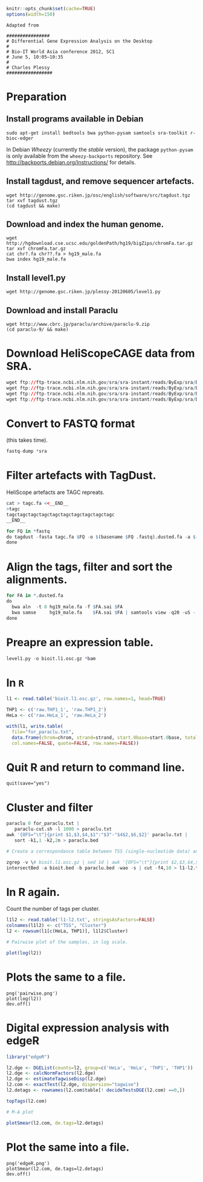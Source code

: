 ```r
knitr::opts_chunk$set(cache=TRUE)
options(width=150)
```

```
Adapted from

################
# Differential Gene Expression Analysis on the Desktop
#
# Bio-IT World Asia conference 2012, SC1
# June 5, 10:05–10:35
#
# Charles Plessy
#################
```

# Preparation

## Install programs available in Debian

```
sudo apt-get install bedtools bwa python-pysam samtools sra-toolkit r-bioc-edger
```

In Debian _Wheezy_ (currently the _stable_ version), the package `python-pysam`
is only available from the `wheezy-backports` repository.  See
<http://backports.debian.org/Instructions/> for details.

## Install tagdust, and remove sequencer artefacts.

```
wget http://genome.gsc.riken.jp/osc/english/software/src/tagdust.tgz
tar xvf tagdust.tgz
(cd tagdust && make)
```

## Download and index the human genome.

```
wget http://hgdownload.cse.ucsc.edu/goldenPath/hg19/bigZips/chromFa.tar.gz
tar xvf chromFa.tar.gz
cat chr?.fa chr??.fa > hg19_male.fa
bwa index hg19_male.fa
```

## Install level1.py 

```
wget http://genome.gsc.riken.jp/plessy-20120605/level1.py 
```

## Download and install Paraclu

```
wget http://www.cbrc.jp/paraclu/archive/paraclu-9.zip
(cd paraclu-9/ && make)
```

# Download HeliScopeCAGE data from SRA.

```r
wget ftp://ftp-trace.ncbi.nlm.nih.gov/sra/sra-instant/reads/ByExp/sra/DRX/DRX000/DRX000595/DRR000945/DRR000945.sra -O HeLa_1.sra
wget ftp://ftp-trace.ncbi.nlm.nih.gov/sra/sra-instant/reads/ByExp/sra/DRX/DRX000/DRX000596/DRR000946/DRR000946.sra -O HeLa_2.sra
wget ftp://ftp-trace.ncbi.nlm.nih.gov/sra/sra-instant/reads/ByExp/sra/DRX/DRX000/DRX000605/DRR000955/DRR000955.sra -O THP1_1.sra
wget ftp://ftp-trace.ncbi.nlm.nih.gov/sra/sra-instant/reads/ByExp/sra/DRX/DRX000/DRX000606/DRR000956/DRR000956.sra -O THP1_2.sra
```

# Convert to FASTQ format

(this takes time).

```r
fastq-dump *sra
```

# Filter artefacts with TagDust.

HeliScope artefacts are TAGC repreats.

```r
cat > tagc.fa <<__END__
>tagc
tagctagctagctagctagctagctagctagctagctagc
__END__

for FQ in *fastq
do tagdust -fasta tagc.fa $FQ -o $(basename $FQ .fastq).dusted.fa -a $(basename $FQ .fastq).rejected.fa
done
```

# Align the tags, filter and sort the alignments.

```r
for FA in *.dusted.fa
do
  bwa aln  -t 8 hg19_male.fa -f $FA.sai $FA
  bwa samse     hg19_male.fa    $FA.sai $FA | samtools view -q20 -uS - | samtools sort - $(basename $FA .dusted.fa)
done
```

# Preapre an expression table.

```r
level1.py -o bioit.l1.osc.gz *bam
```

# In `R`

```r
l1 <- read.table('bioit.l1.osc.gz', row.names=1, head=TRUE)

THP1 <- c('raw.THP1_1', 'raw.THP1_2')
HeLa <- c('raw.HeLa_1', 'raw.HeLa_2')

with(l1, write.table(
  file="for_paraclu.txt",
  data.frame(chrom=chrom, strand=strand, start.0base=start.0base, total=rowSums(l1[,c(HeLa, THP1)])),
  col.names=FALSE, quote=FALSE, row.names=FALSE))
```

# Quit R and return to command line.

```
quit(save="yes")
```

# Cluster and filter

```r
paraclu 0 for_paraclu.txt |
   paraclu-cut.sh -l 1000 > paraclu.txt
awk '{OFS="\t"}{print $1,$3,$4,$1":"$3"-"$4$2,$6,$2}' paraclu.txt |
   sort -k1,1 -k2,2n > paraclu.bed

# Create a correspondance table between TSS (single-nucleotide data) and clusters

zgrep -v \# bioit.l1.osc.gz | sed 1d | awk '{OFS="\t"}{print $2,$3,$4,$2":"$3"-"$4$5,"0",$5}' > bioit.bed
intersectBed -a bioit.bed -b paraclu.bed -wao -s | cut -f4,10 > l1-l2.txt
```

# In R again.

Count the number of tags per cluster.

```r
l1l2 <- read.table('l1-l2.txt', stringsAsFactors=FALSE)
colnames(l1l2) <- c("TSS", "Cluster")
l2 <- rowsum(l1[c(HeLa, THP1)], l1l2$Cluster)

# Pairwise plot of the samples, in log scale.

plot(log(l2))
```

# Plots the same to a file.

```
png('pairwise.png')
plot(log(l2))
dev.off()
```

# Digital expression analysis with edgeR

```r
library("edgeR")

l2.dge <- DGEList(counts=l2, group=c('HeLa', 'HeLa', 'THP1', 'THP1'))
l2.dge <- calcNormFactors(l2.dge)
l2.dge <- estimateTagwiseDisp(l2.dge)
l2.com <- exactTest(l2.dge, dispersion="tagwise")
l2.detags <- rownames(l2.com$table[! decideTestsDGE(l2.com) ==0,])

topTags(l2.com)

# M-A plot

plotSmear(l2.com, de.tags=l2.detags)
```

# Plot the same into a file.

```
png('edgeR.png')
plotSmear(l2.com, de.tags=l2.detags)
dev.off()
```
